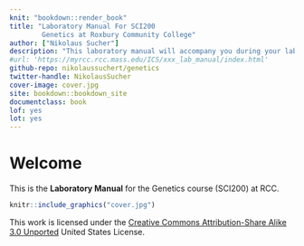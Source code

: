 ```yaml
---
knit: "bookdown::render_book"
title: "Laboratory Manual For SCI200
        Genetics at Roxbury Community College"
author: ["Nikolaus Sucher"]
description: "This laboratory manual will accompany you during your laboratory for Genetics."
#url: 'https://myrcc.rcc.mass.edu/ICS/xxx_lab_manual/index.html'
github-repo: nikolaussuchert/genetics
twitter-handle: NikolausSucher
cover-image: cover.jpg
site: bookdown::bookdown_site
documentclass: book
lof: yes
lot: yes
---
```


# Welcome {-}

This is the __Laboratory Manual__ for the Genetics course (SCI200) at RCC.



```r
knitr::include_graphics("cover.jpg")
```


This work is licensed under the [Creative Commons Attribution-Share Alike 3.0 Unported](https://creativecommons.org/licenses/by-sa/3.0/deed.en) United States License.
